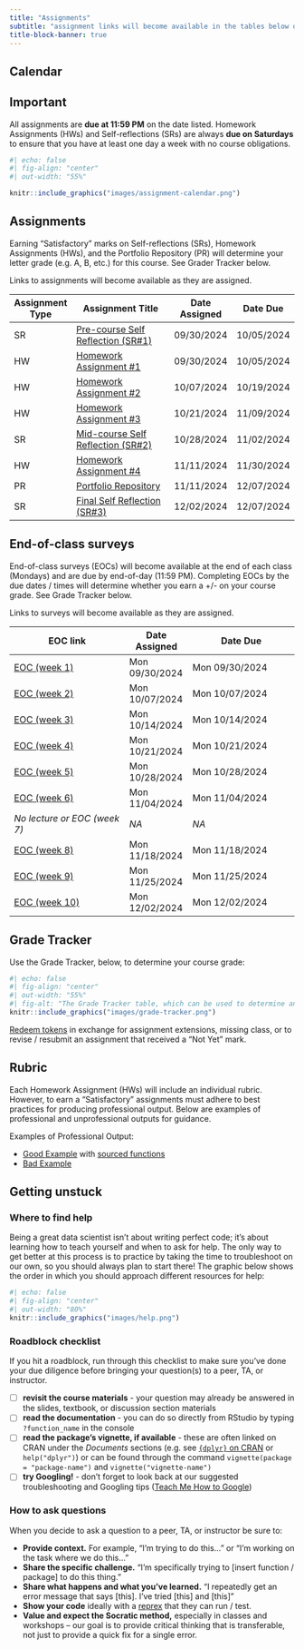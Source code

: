 ```yaml
---
title: "Assignments"
subtitle: "assignment links will become available in the tables below on the dates that they are assigned"
title-block-banner: true
---
```


## Calendar

:::{.callout-important icon=true}
## Important
All assignments are **due at 11:59 PM** on the date listed. Homework Assignments (HWs) and Self-reflections (SRs) are always **due on Saturdays** to ensure that you have at least one day a week with no course obligations.
:::


```r
#| echo: false
#| fig-align: "center"
#| out-width: "55%" 

knitr::include_graphics("images/assignment-calendar.png")
```


## Assignments
:::{.callout-important icon=true}
Earning "Satisfactory" marks on Self-reflections (SRs), Homework Assignments (HWs), and the Portfolio Repository (PR) will determine your letter grade (e.g. A, B, etc.) for this course. See Grader Tracker below.
:::

Links to assignments will become available as they are assigned.

| Assignment Type | Assignment Title                                         | Date Assigned | Date Due   |
|-----------------|----------------------------------------------------------|---------------|------------|
| SR              | [Pre-course Self Reflection (SR#1)](assignments/SR1.qmd){target="_blank"} | 09/30/2024    | 10/05/2024 |
| HW              | [Homework Assignment #1](assignments/HW1.qmd){target="_blank"}            | 09/30/2024    | 10/05/2024 |
| HW              | [Homework Assignment #2](assignments/HW2.qmd){target="_blank"}            | 10/07/2024    | 10/19/2024 |
| HW              | [Homework Assignment #3](assignments/HW3.qmd){target="_blank"}            | 10/21/2024    | 11/09/2024 |
| SR              | [Mid-course Self Reflection (SR#2)](assignments/SR2.qmd){target="_blank"} | 10/28/2024    | 11/02/2024 |
| HW              | [Homework Assignment #4](assignments/HW4.qmd){target="_blank"}            | 11/11/2024    | 11/30/2024 |
| PR              | [Portfolio Repository](assignments/PR.qmd){target="_blank"}               | 11/11/2024    | 12/07/2024 |
| SR              | [Final Self Reflection (SR#3)](assignments/SR3.qmd){target="_blank"}      | 12/02/2024    | 12/07/2024 |

## End-of-class surveys
:::{.callout-important icon=true}
End-of-class surveys (EOCs) will become available at the end of each class (Mondays) and are due by end-of-day (11:59 PM). Completing EOCs by the due dates / times will determine whether you earn a +/- on your course grade. See Grade Tracker below.
:::

Links to surveys will become available as they are assigned.
 

| EOC link                     | Date Assigned  | Date Due                   |
|------------------------------|----------------|----------------------------|
| [EOC (week 1)](https://forms.gle/7KsrhTo8eKGVbnV48){target="_blank"}  | Mon 09/30/2024 | Mon 09/30/2024|
| [EOC (week 2)](https://forms.gle/cojXqsJsFAotQndC8){target="_blank"}  | Mon 10/07/2024 | Mon 10/07/2024|
| [EOC (week 3)](https://forms.gle/sk7RrZeaCNjLVkru5){target="_blank"}  | Mon 10/14/2024 | Mon 10/14/2024|
| [EOC (week 4)](https://forms.gle/u43BYi3McB4nPxEp8){target="_blank"}  | Mon 10/21/2024 | Mon 10/21/2024|
| [EOC (week 5)](https://forms.gle/uey6mQc2CyUUAc6k7){target="_blank"}  | Mon 10/28/2024 | Mon 10/28/2024|
| [EOC (week 6)](https://forms.gle/nTf1iao32byVN7ZUA){target="_blank"}  | Mon 11/04/2024 | Mon 11/04/2024|
| *No lecture or EOC (week 7)* | *NA*           | *NA*        |
| [EOC (week 8)](https://forms.gle/TRj7vNBDEQmLFR9b8){target="_blank"}  | Mon 11/18/2024 | Mon 11/18/2024|
| [EOC (week 9)](https://forms.gle/m4sDdLSxpe2pjzGz8){target="_blank"}  | Mon 11/25/2024 | Mon 11/25/2024|
| [EOC (week 10)](https://forms.gle/99wrYNRxvVGL3gKj6){target="_blank"} | Mon 12/02/2024 | Mon 12/02/2024|

## Grade Tracker 

Use the Grade Tracker, below, to determine your course grade:

```r
#| echo: false
#| fig-align: "center"
#| out-width: "55%" 
#| fig-alt: "The Grade Tracker table, which can be used to determine an individual's course grade based on the number of 'Satisfactory' assignments completed, as well as descriptions on how to earn and use tokens"
knitr::include_graphics("images/grade-tracker.png")
```

[Redeem tokens](https://forms.gle/u51tdaAhSAQerHxh6) in exchange for assignment extensions, missing class, or to revise / resubmit an assignment that received a "Not Yet" mark.

## Rubric

Each Homework Assignment (HWs) will include an individual rubric. However, to earn a "Satisfactory" assignments must adhere to best practices for producing professional output. Below are examples of professional and unprofessional outputs for guidance. 

Examples of Professional Output:

- [Good Example](course-materials/resources/good-bad-example/good_example.qmd){target="_blank"} with [sourced functions](course-materials/resources/good-bad-example/functions.R){target="_blank"}
- [Bad Example](course-materials/resources/good-bad-example/bad_example.qmd){target="_blank"}

## Getting unstuck

### Where to find help
Being a great data scientist isn't about writing perfect code; it's about learning how to teach yourself and when to ask for help. The only way to get better at this process is to practice by taking the time to troubleshoot on our own, so you should always plan to start there! The graphic below shows the order in which you should approach different resources for help:

```r
#| echo: false
#| fig-align: "center"
#| out-width: "80%" 
knitr::include_graphics("images/help.png")
```

### Roadblock checklist
If you hit a roadblock, run through this checklist to make sure you've done your due diligence before bringing your question(s) to a peer, TA, or instructor.

- [ ] **revisit the course materials** - your question may already be answered in the slides, textbook, or discussion section materials
- [ ] **read the documentation** - you can do so directly from RStudio by typing `?function_name` in the console
- [ ] **read the package's vignette, if available** - these are often linked on CRAN under the *Documents* sections (e.g. see [`{dplyr}` on CRAN](https://cran.r-project.org/web/packages/dplyr/index.html) or `help("dplyr")`) or can be found through the command `vignette(package = "package-name")` and `vignette("vignette-name")`
- [ ] **try Googling!** - don't forget to look back at our suggested troubleshooting and Googling tips ([Teach Me How to Google](https://ucsb-meds.github.io/teach-me-how-to-google/#1))

### How to ask questions
When you decide to ask a question to a peer, TA, or instructor be sure to:

- **Provide context.** For example, "I'm trying to do this..." or "I'm working on the task where we do this..."
- **Share the specific challenge.** "I'm specifically trying to [insert function / package] to do this thing."
- **Share what happens and what you've learned.** "I repeatedly get an error message that says [this]. I've tried [this] and [this]"
- **Show your code** ideally with a [reprex](https://reprex.tidyverse.org/) that they can run / test.
- **Value and expect the Socratic method,** especially in classes and workshops -- our goal is to provide critical thinking that is transferable, not just to provide a quick fix for a single error.









